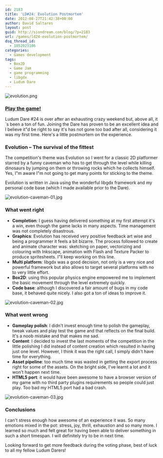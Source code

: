 ```yaml
---
id: 2183
title: 'LD#24: Evolution Postmortem'
date: 2012-08-27T21:42:38+00:00
author: David Saltares
layout: post
guid: http://siondream.com/blog/?p=2183
url: /games/ld24-evolution-postmortem/
dsq_thread_id:
  - 1852023186
categories:
  - Games development
tags:
  - Box2D
  - Game Jam
  - game programming
  - libgdx
  - Ludum Dare
---
```


![evolution.png](/img/ld24/evolution.webp)

### [**Play the game!**](http://www.ludumdare.com/compo/ludum-dare-24/?action=preview&uid=3661)

Ludum Dare #24 is over after an exhausting crazy weekend but, above all, it´s been a ton of fun. Joining the Dare has proven to be an excellent idea and I believe it"d be right to say it's has not gone too bad after all, considering it was my first time. Here's a little postmortem on the experience.

### **Evolution – The survival of the fittest**

The competition's theme was Evolution so I went for a classic 2D platformer starred by a funny caveman who has to get through the level while killing dinosaurs by jumping on them or throwing rocks which he collects himself. Yes, I"m aware I"m not going to get many points for sticking to the theme.

Evolution is written in Java using the wonderful libgdx framework and my personal code base (which I made available prior to the Dare).

![evolution-caveman-01.jpg](/img/ld24/evolution-caveman-01.webp)

### **What went right**

- **Completion**: I guess having delivered something at my first attempt it's a win, even though the game lacks in many aspects. Time management was not completely disastrous.
- **Graphics**: Evolution has received very positive feedback art wise and being a programmer it feels a bit bizarre. The process followed to create and animate character was: sketching on paper, vectorizing and colouring with Inkscape, animation with Flash and Texture Packer to produce spritesheets. I"ll keep working on this line.
- **Multi platform**: libgdx was a good decision, not only is a very nice and powerful framework but also allows to target several platforms with no to very little effort.
- **Box2D**: using this popular physics engine empowered me to implement the basic movement through the level extremely quickly.
- **Code base**: although I discovered a fair amount of bugs in my code base, it behaved quite nicely. I also got a ton of ideas to improve it.

![evolution-caveman-02.jpg](/img/ld24/evolution-caveman-02.webp)

### **What went wrong**

- **Gameplay polish**: I didn't invest enough time to polish the gameplay, tweak values and play test the game and that reflects on the final build. It's a noob mistake and that makes me sad.
- **Content**: I decided to invest the last moments of the competition in the little polishing I did instead of content creation which resulted in having just one level. However, I think it was the right call, I simply didn't have time for everything.
- **Asset pipeline**: too much time was wasted in getting the export process right for some of the assets. On the bright side, I've learnt a lot and it won't happen next time.
- **HTML5 port**: it would have been awesome to have a browser version of my game with no third party plugins requirements so people could just play. Too bad my HTML5 port had a bad crash.

![evolution-caveman-03.jpg](/img/ld24/evolution-caveman-03.webp)

### **Conclusions**

I can't stress enough how awesome of an experience it was. So many emotions mixed in the pot: stress, joy, thrill, exhaustion and so many more. I learned so much and felt great for having been able to deliver something in such a short timespan. I will definitely try to be in next time.

Looking forward to get more feedback during the voting phase, best of luck to all my fellow Ludum Darers!
